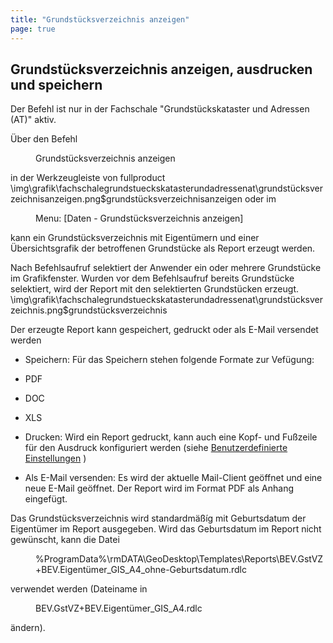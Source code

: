 ```yaml
---
title: "Grundstücksverzeichnis anzeigen"
page: true
---
```

## Grundst&#252;cksverzeichnis anzeigen, ausdrucken und speichern

<Success>
Der Befehl ist nur in der Fachschale &quot;Grundst&#252;ckskataster und Adressen (AT)&quot; aktiv.
</Success>

&#220;ber den Befehl  <Menu>Grundstücksverzeichnis anzeigen</Menu>  in der Werkzeugleiste von  <Placeholder>fullproduct</Placeholder><Image>\img\grafik\fachschalegrundstueckskatasterundadressenat\grundstücksverzeichnisanzeigen.png$grundstücksverzeichnisanzeigen</Image>
oder im  <Menu> Menu: [Daten - Grundstücksverzeichnis anzeigen] </Menu> 
kann ein Grundst&#252;cksverzeichnis mit Eigent&#252;mern und einer &#220;bersichtsgrafik der betroffenen Grundst&#252;cke als Report erzeugt werden.

Nach Befehlsaufruf selektiert der Anwender ein oder mehrere Grundst&#252;cke im Grafikfenster.
Wurden vor dem Befehlsaufruf bereits Grundst&#252;cke selektiert, wird der Report mit den selektierten Grundst&#252;cken  erzeugt.<Image>\img\grafik\fachschalegrundstueckskatasterundadressenat\grundstücksverzeichnis.png$grundstücksverzeichnis</Image>

Der erzeugte Report kann gespeichert, gedruckt oder als E-Mail versendet werden


- Speichern: F&#252;r das Speichern stehen folgende Formate zur Vef&#252;gung:

- PDF

- DOC

- XLS



- Drucken: Wird ein Report gedruckt, kann auch eine Kopf- und Fu&#223;zeile f&#252;r den Ausdruck konfiguriert werden (siehe 
[Benutzerdefinierte Einstellungen](../einstellungen/benutzereinstellungen)
)

- Als E-Mail versenden: Es wird der aktuelle Mail-Client ge&#246;ffnet und eine neue E-Mail ge&#246;ffnet. Der Report wird im Format PDF als Anhang eingef&#252;gt.




<Success>
Das Grundst&#252;cksverzeichnis wird standardm&#228;&#223;&#237;g mit Geburtsdatum der Eigent&#252;mer im Report ausgegeben. 
Wird das Geburtsdatum im Report nicht gew&#252;nscht, kann die Datei 
 <Menu>%ProgramData%\rmDATA\GeoDesktop\Templates\Reports\BEV.GstVZ+BEV.Eigentümer_GIS_A4_ohne-Geburtsdatum.rdlc</Menu>  
verwendet werden (Dateiname in 
 <Menu>BEV.GstVZ+BEV.Eigentümer_GIS_A4.rdlc</Menu>  
&#228;ndern).
</Success>




